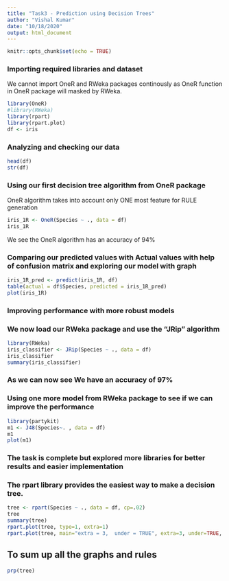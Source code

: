 ```yaml
---
title: "Task3 - Prediction using Decision Trees"
author: "Vishal Kumar"
date: "10/18/2020"
output: html_document
---
```


```r
knitr::opts_chunk$set(echo = TRUE)
```

### Importing required libraries and dataset
We cannot import OneR and RWeka packages continously as 
OneR function in OneR package will masked by RWeka.
```r
library(OneR)
#library(RWeka)
library(rpart)
library(rpart.plot)
df <- iris
```

### Analyzing and checking our data
```r
head(df)
str(df)
```

### Using our first decision tree algorithm from OneR package
OneR algorithm takes into account only ONE most feature for RULE generation

```r
iris_1R <- OneR(Species ~ ., data = df)
iris_1R
```

We see the OneR algorithm has an accuracy of 94%

### Comparing our predicted values with Actual values with help of confusion matrix and exploring our model with graph
```r
iris_1R_pred <- predict(iris_1R, df)
table(actual = df$Species, predicted = iris_1R_pred)
plot(iris_1R)
```

### Improving performance with more robust models
### We now load our RWeka package and use the "JRip" algorithm
```r
library(RWeka)
iris_classifier <- JRip(Species ~ ., data = df)
iris_classifier
summary(iris_classifier)
```

### As we can now see We have an accuracy of 97%



### Using one more model from RWeka package to see if we can improve the performance
```r
library(partykit)
m1 <- J48(Species~. , data = df)
m1
plot(m1)

```


### The task is complete but explored more libraries for better results and easier implementation
### The rpart library provides the easiest way to make a decision tree.
```r
tree <- rpart(Species ~ ., data = df, cp=.02)
tree
summary(tree)
rpart.plot(tree, type=1, extra=1)
rpart.plot(tree, main="extra = 3,  under = TRUE", extra=3, under=TRUE, faclen=0)
```

## To sum up all the graphs and rules
```r
prp(tree)
```

